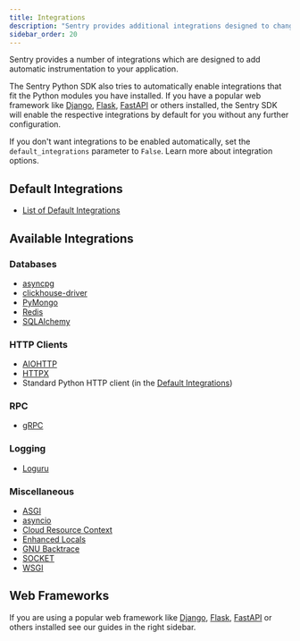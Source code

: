 ```yaml
---
title: Integrations
description: "Sentry provides additional integrations designed to change configuration or add instrumentation to your application."
sidebar_order: 20
---
```


Sentry provides a number of integrations which are designed to add automatic instrumentation to your application.

The Sentry Python SDK also tries to automatically enable integrations that fit the Python modules you have installed. If you have a popular web framework like [Django](/platforms/python/guides/django/), [Flask](/platforms/python/guides/flask/), [FastAPI](/platforms/python/guides/fastapi/) or others installed, the Sentry SDK will enable the respective integrations by default for you without any further configuration.

If you don't want integrations to be enabled automatically, set the `default_integrations` parameter to `False`. Learn more about <PlatformLink to="/configuration/options/#integration-configuration">integration options</PlatformLink>.

## Default Integrations

- [List of Default Integrations](default-integrations/)

## Available Integrations

### Databases

- [asyncpg](asyncpg/)
- [clickhouse-driver](clickhouse-driver/)
- [PyMongo](pymongo/)
- [Redis](redis/)
- [SQLAlchemy](sqlalchemy/)

### HTTP Clients

- [AIOHTTP](aiohttp/)
- [HTTPX](httpx/)
- Standard Python HTTP client (in the [Default Integrations](default-integrations/))

### RPC

- [gRPC](grpc/)

### Logging

- [Loguru](loguru/)

### Miscellaneous

- [ASGI](asgi/)
- [asyncio](asyncio/)
- [Cloud Resource Context](cloudresourcecontext/)
- [Enhanced Locals](pure_eval/)
- [GNU Backtrace](gnu_backtrace/)
- [SOCKET](socket/)
- [WSGI](wsgi/)

## Web Frameworks

If you are using a popular web framework like [Django](/platforms/python/guides/django/), [Flask](/platforms/python/guides/flask/), [FastAPI](/platforms/python/guides/fastapi/) or others installed see our guides in the right sidebar.
